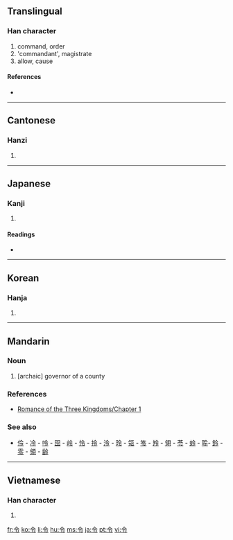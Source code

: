 {{also|命}}
==Translingual==

===Han character===
{{Han char|rn=9|rad=人|as=03|sn=5|four=8030<sub>7</sub>|canj=人戈弓戈 (OINI)}}

# command, order
# 'commandant', magistrate
# allow, cause

====References====
* {{Han ref|kx=0093.120|dkj=00387|dj=0198.010|hdz=10111.100|uh=4EE4|ud=20196|bh=A54F|bd=42319}}

----

==Cantonese==

===Hanzi===
{{yue-hanzi|jyut=|y=lim1, ling6}}

# {{defn|Cantonese|sort=人03}}

----

==Japanese==

===Kanji===
{{ja-kanji|grade=4|rs=人03}}

# {{defn|Japanese}}

====Readings====
* {{ja-readings|on=[[れい]] (rei), [[りょう]] (ryō)|kun=[[いいつけ]] (iitsuke), [[おさ]] (osa)}}

----

==Korean==

===Hanja===
{{ko-hanja|hangeul=령|rv=ryeong|mr=ryŏng}}

# {{defn|Korean|sort=人03}}

----

==Mandarin==

===Noun===
{{cmn-noun|ts|pin=lìng|pint=ling4|rs=人03}}

# [archaic] governor of a county

===References===
* [[s:Romance of the Three Kingdoms/Chapter 1#23|Romance of the Three Kingdoms/Chapter 1]]

===See also===
* [[伶]] - [[冷]] - [[呤]] - [[囹]] - [[岭]] - [[怜]] - [[拎]] - [[泠]] - [[玲]] - [[瓴]] - [[笭]] - [[羚]] - [[翎]] - [[苓]] - [[蛉]] - [[聆]]- [[鈴]] - [[零]] - [[領]] - [[齢]]

----

==Vietnamese==

===Han character===
{{vi-hantu|[[lệnh]], [[lanh]], [[lành]], [[lênh]], [[lình]], [[liệng]], [[lịnh]], [[loanh]]|rs=人03}}

# {{defn|Vietnamese|sort=人03}}

[[fr:令]]
[[ko:令]]
[[li:令]]
[[hu:令]]
[[ms:令]]
[[ja:令]]
[[pt:令]]
[[vi:令]]